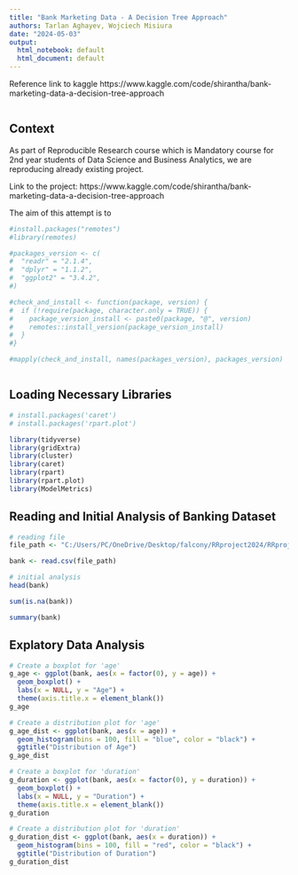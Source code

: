 ```yaml
---
title: "Bank Marketing Data - A Decision Tree Approach"
authors: Tarlan Aghayev, Wojciech Misiura
date: "2024-05-03"
output:
  html_notebook: default
  html_document: default
---
```



Reference link to kaggle https://www.kaggle.com/code/shirantha/bank-marketing-data-a-decision-tree-approach

```r

```

## Context
As part of Reproducible Research course which is Mandatory course for 2nd year students of Data Science and Business Analytics, we are reproducing already existing project. 

Link to the project:
https://www.kaggle.com/code/shirantha/bank-marketing-data-a-decision-tree-approach

The aim of this attempt is to 

```r
#install.packages("remotes")
#library(remotes)

#packages_version <- c(
#  "readr" = "2.1.4", 
#  "dplyr" = "1.1.2", 
#  "ggplot2" = "3.4.2", 
#)

#check_and_install <- function(package, version) {
#  if (!require(package, character.only = TRUE)) {
#    package_version_install <- paste0(package, "@", version)
#    remotes::install_version(package_version_install)
#  }
#}

#mapply(check_and_install, names(packages_version), packages_version)



```


## Loading Necessary Libraries

```r
# install.packages('caret')
# install.packages('rpart.plot')

library(tidyverse)       
library(gridExtra)       
library(cluster)         
library(caret)           
library(rpart)           
library(rpart.plot)      
library(ModelMetrics) 
```

## Reading and Initial Analysis of Banking Dataset


```r
# reading file
file_path <- "C:/Users/PC/OneDrive/Desktop/falcony/RRproject2024/RRproject/bank.csv"

bank <- read.csv(file_path)

# initial analysis
head(bank)

sum(is.na(bank))

summary(bank)
```


## Explatory Data Analysis 
```r
# Create a boxplot for 'age'
g_age <- ggplot(bank, aes(x = factor(0), y = age)) + 
  geom_boxplot() +
  labs(x = NULL, y = "Age") +
  theme(axis.title.x = element_blank())
g_age

# Create a distribution plot for 'age'
g_age_dist <- ggplot(bank, aes(x = age)) + 
  geom_histogram(bins = 100, fill = "blue", color = "black") +
  ggtitle("Distribution of Age")
g_age_dist

# Create a boxplot for 'duration'
g_duration <- ggplot(bank, aes(x = factor(0), y = duration)) + 
  geom_boxplot() +
  labs(x = NULL, y = "Duration") +
  theme(axis.title.x = element_blank())
g_duration

# Create a distribution plot for 'duration'
g_duration_dist <- ggplot(bank, aes(x = duration)) + 
  geom_histogram(bins = 100, fill = "red", color = "black") +
  ggtitle("Distribution of Duration")
g_duration_dist

```